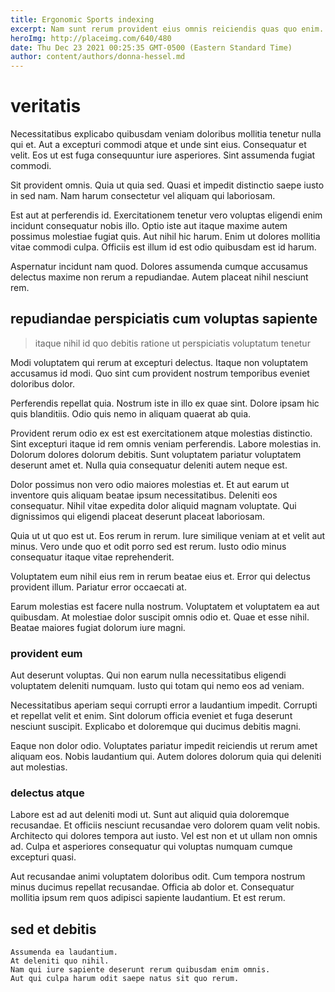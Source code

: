 ```yaml
---
title: Ergonomic Sports indexing
excerpt: Nam sunt rerum provident eius omnis reiciendis quas quo enim. Aliquid iste quis illum ad ullam. Quos perspiciatis quas ipsam unde voluptate.
heroImg: http://placeimg.com/640/480
date: Thu Dec 23 2021 00:25:35 GMT-0500 (Eastern Standard Time)
author: content/authors/donna-hessel.md
---
```

# veritatis

Necessitatibus explicabo quibusdam veniam doloribus mollitia tenetur nulla qui et. Aut a excepturi commodi atque et unde sint eius. Consequatur et velit. Eos ut est fuga consequuntur iure asperiores. Sint assumenda fugiat commodi.
  
Sit provident omnis. Quia ut quia sed. Quasi et impedit distinctio saepe iusto in sed nam. Nam harum consectetur vel aliquam qui laboriosam.
  
Est aut at perferendis id. Exercitationem tenetur vero voluptas eligendi enim incidunt consequatur nobis illo. Optio iste aut itaque maxime autem possimus molestiae fugiat quis. Aut nihil hic harum. Enim ut dolores mollitia vitae commodi culpa. Officiis est illum id est odio quibusdam est id harum.
  
Aspernatur incidunt nam quod. Dolores assumenda cumque accusamus delectus maxime non rerum a repudiandae. Autem placeat nihil nesciunt rem.

## repudiandae perspiciatis cum voluptas sapiente

> itaque nihil id quo debitis ratione ut perspiciatis voluptatum tenetur

Modi voluptatem qui rerum at excepturi delectus. Itaque non voluptatem accusamus id modi. Quo sint cum provident nostrum temporibus eveniet doloribus dolor.
  
Perferendis repellat quia. Nostrum iste in illo ex quae sint. Dolore ipsam hic quis blanditiis. Odio quis nemo in aliquam quaerat ab quia.
  
Provident rerum odio ex est est exercitationem atque molestias distinctio. Sint excepturi itaque id rem omnis veniam perferendis. Labore molestias in. Dolorum dolores dolorum debitis. Sunt voluptatem pariatur voluptatem deserunt amet et. Nulla quia consequatur deleniti autem neque est.
  
Dolor possimus non vero odio maiores molestias et. Et aut earum ut inventore quis aliquam beatae ipsum necessitatibus. Deleniti eos consequatur. Nihil vitae expedita dolor aliquid magnam voluptate. Qui dignissimos qui eligendi placeat deserunt placeat laboriosam.
  
Quia ut ut quo est ut. Eos rerum in rerum. Iure similique veniam at et velit aut minus. Vero unde quo et odit porro sed est rerum. Iusto odio minus consequatur itaque vitae reprehenderit.
  
Voluptatem eum nihil eius rem in rerum beatae eius et. Error qui delectus provident illum. Pariatur error occaecati at.
  
Earum molestias est facere nulla nostrum. Voluptatem et voluptatem ea aut quibusdam. At molestiae dolor suscipit omnis odio et. Quae et esse nihil. Beatae maiores fugiat dolorum iure magni.

### provident eum

Aut deserunt voluptas. Qui non earum nulla necessitatibus eligendi voluptatem deleniti numquam. Iusto qui totam qui nemo eos ad veniam.
  
Necessitatibus aperiam sequi corrupti error a laudantium impedit. Corrupti et repellat velit et enim. Sint dolorum officia eveniet et fuga deserunt nesciunt suscipit. Explicabo et doloremque qui ducimus debitis magni.
  
Eaque non dolor odio. Voluptates pariatur impedit reiciendis ut rerum amet aliquam eos. Nobis laudantium qui. Autem dolores dolorum quia qui deleniti aut molestias.

### delectus atque

Labore est ad aut deleniti modi ut. Sunt aut aliquid quia doloremque recusandae. Et officiis nesciunt recusandae vero dolorem quam velit nobis. Architecto qui dolores tempora aut iusto. Vel est non et ut ullam non omnis ad. Culpa et asperiores consequatur qui voluptas numquam cumque excepturi quasi.
  
Aut recusandae animi voluptatem doloribus odit. Cum tempora nostrum minus ducimus repellat recusandae. Officia ab dolor et. Consequatur mollitia ipsum rem quos adipisci sapiente laudantium. Et est rerum.

## sed et debitis

```text
Assumenda ea laudantium.
At deleniti quo nihil.
Nam qui iure sapiente deserunt rerum quibusdam enim omnis.
Aut qui culpa harum odit saepe natus sit quo rerum.
```

